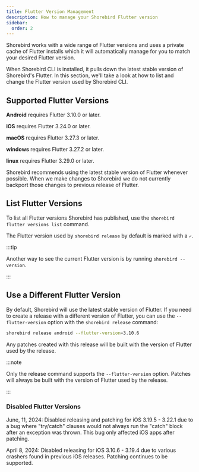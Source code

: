 ```yaml
---
title: Flutter Version Management
description: How to manage your Shorebird Flutter version
sidebar:
  order: 2
---
```


Shorebird works with a wide range of Flutter versions and uses a private cache
of Flutter installs which it will automatically manage for you to match your
desired Flutter version.

When Shorebird CLI is installed, it pulls down the latest stable version of
Shorebird's Flutter. In this section, we'll take a look at how to list and
change the Flutter version used by Shorebird CLI.

## Supported Flutter Versions

**Android** requires Flutter 3.10.0 or later.

**iOS** requires Flutter 3.24.0 or later.

**macOS** requires Flutter 3.27.3 or later.

**windows** requires Flutter 3.27.2 or later.

**linux** requires Flutter 3.29.0 or later.

Shorebird recommends using the latest stable version of Flutter whenever
possible. When we make changes to Shorebird we do not currently backport those
changes to previous release of Flutter.

## List Flutter Versions

To list all Flutter versions Shorebird has published, use the
`shorebird flutter versions list` command.

The Flutter version used by `shorebird release` by default is marked with a `✓`.

:::tip

Another way to see the current Flutter version is by running
`shorebird --version`.

:::

## Use a Different Flutter Version

By default, Shorebird will use the latest stable version of Flutter. If you need
to create a release with a different version of Flutter, you can use the
`--flutter-version` option with the `shorebird release` command:

```sh
shorebird release android --flutter-version=3.10.6
```

Any patches created with this release will be built with the version of Flutter
used by the release.

:::note

Only the release command supports the `--flutter-version` option. Patches will
always be built with the version of Flutter used by the release.

:::

### Disabled Flutter Versions

June, 11, 2024: Disabled releasing and patching for iOS 3.19.5 - 3.22.1 due to a
bug where "try/catch" clauses would not always run the "catch" block after an
exception was thrown. This bug only affected iOS apps after patching.

April 8, 2024: Disabled releasing for iOS 3.10.6 - 3.19.4 due to various
crashers found in previous iOS releases. Patching continues to be supported.
